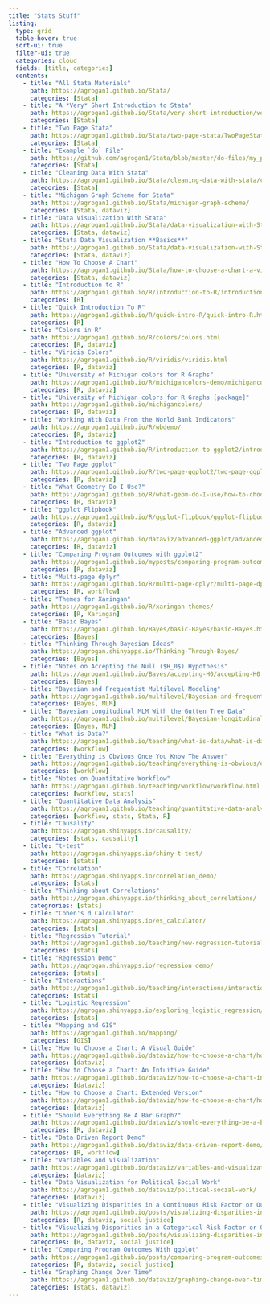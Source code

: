 ```yaml
---
title: "Stats Stuff"
listing:
  type: grid
  table-hover: true
  sort-ui: true
  filter-ui: true
  categories: cloud
  fields: [title, categories]
  contents:
    - title: "All Stata Materials"
      path: https://agrogan1.github.io/Stata/
      categories: [Stata]
    - title: "A *Very* Short Introduction to Stata"
      path: https://agrogan1.github.io/Stata/very-short-introduction/very-short-introduction.html
      categories: [Stata]
    - title: "Two Page Stata"
      path: https://agrogan1.github.io/Stata/two-page-stata/TwoPageStata.html
      categories: [Stata]
    - title: "Example `do` File"
      path: https://github.com/agrogan1/Stata/blob/master/do-files/my_penguins.do
      categories: [Stata]
    - title: "Cleaning Data With Stata"
      path: https://agrogan1.github.io/Stata/cleaning-data-with-stata/cleaning-data-with-stata.html
      categories: [Stata]
    - title: "Michigan Graph Scheme for Stata"
      path: https://agrogan1.github.io/Stata/michigan-graph-scheme/
      categories: [Stata, dataviz]
    - title: "Data Visualization With Stata"
      path: https://agrogan1.github.io/Stata/data-visualization-with-Stata/data-visualization-with-Stata.html
      categories: [Stata, dataviz]
    - title: "Stata Data Visualization **Basics**"
      path: https://agrogan1.github.io/Stata/data-visualization-with-Stata-the-basics/data-visualization-with-Stata-the-basics.html
      categories: [Stata, dataviz]
    - title: "How To Choose A Chart"
      path: https://agrogan1.github.io/Stata/how-to-choose-a-chart-a-visual-guide-with-Stata/how-to-choose-a-chart-a-visual-guide-with-Stata.pdf
      categories: [Stata, dataviz]
    - title: "Introduction to R"
      path: https://agrogan1.github.io/R/introduction-to-R/introduction-to-R.html
      categories: [R]
    - title: "Quick Introduction To R"
      path: https://agrogan1.github.io/R/quick-intro-R/quick-intro-R.html
      categories: [R]
    - title: "Colors in R"
      path: https://agrogan1.github.io/R/colors/colors.html
      categories: [R, dataviz]
    - title: "Viridis Colors"
      path: https://agrogan1.github.io/R/viridis/viridis.html
      categories: [R, dataviz]
    - title: "University of Michigan colors for R Graphs"
      path: https://agrogan1.github.io/R/michigancolors-demo/michigancolors-demo.html)
      categories: [R, dataviz]
    - title: "University of Michigan colors for R Graphs [package]"
      path: https://agrogan1.github.io/michigancolors/
      categories: [R, dataviz]
    - title: "Working With Data From the World Bank Indicators"
      path: https://agrogan1.github.io/R/wbdemo/
      categories: [R, dataviz]
    - title: "Introduction to ggplot2"
      path: https://agrogan1.github.io/R/introduction-to-ggplot2/introduction-to-ggplot2.html
      categories: [R, dataviz]
    - title: "Two Page ggplot"
      path: https://agrogan1.github.io/R/two-page-ggplot2/two-page-ggplot2.pdf
      categories: [R, dataviz]
    - title: "What Geometry Do I Use?"
      path: https://agrogan1.github.io/R/what-geom-do-I-use/how-to-choose-a-chart-a-visual-guide-GEOMs.pdf
      categories: [R, dataviz]
    - title: "ggplot Flipbook"
      path: https://agrogan1.github.io/R/ggplot-flipbook/ggplot-flipbook.html
      categories: [R, dataviz]
    - title: "Advanced ggplot"
      path: https://agrogan1.github.io/dataviz/advanced-ggplot/advanced-ggplot.html
      categories: [R, dataviz]
    - title: "Comparing Program Outcomes with ggplot2"
      path: https://agrogan1.github.io/myposts/comparing-program-outcomes-with-ggplot2.html
      categories: [R, dataviz]
    - title: "Multi-page dplyr"
      path: https://agrogan1.github.io/R/multi-page-dplyr/multi-page-dplyr.html
      categories: [R, workflow]
    - title: "Themes for Xaringan"
      path: https://agrogan1.github.io/R/xaringan-themes/
      categories: [R, Xaringan]
    - title: "Basic Bayes"
      path: https://agrogan1.github.io/Bayes/basic-Bayes/basic-Bayes.html
      categories: [Bayes]
    - title: "Thinking Through Bayesian Ideas"
      path: https://agrogan.shinyapps.io/Thinking-Through-Bayes/
      categories: [Bayes]
    - title: "Notes on Accepting the Null ($H_0$) Hypothesis"
      path: https://agrogan1.github.io/Bayes/accepting-H0/accepting-H0.html
      categories: [Bayes]
    - title: "Bayesian and Frequentist Multilevel Modeling"
      path: https://agrogan1.github.io/multilevel/Bayesian-and-frequentist-MLM/Bayesian-and-frequentist-MLM.html
      categories: [Bayes, MLM]
    - title: "Bayesian Longitudinal MLM With the Gutten Tree Data"
      path: https://agrogan1.github.io/multilevel/Bayesian-longitudinal-mlm/Bayesian-longitudinal-mlm.html
      categories: [Bayes, MLM]
    - title: "What is Data?"
      path: https://agrogan1.github.io/teaching/what-is-data/what-is-data.html
      categories: [workflow]
    - title: "Everything is Obvious Once You Know The Answer"
      path: https://agrogan1.github.io/teaching/everything-is-obvious/everything-is-obvious.html
      categories: [workflow]
    - title: "Notes on Quantitative Workflow"
      path: https://agrogan1.github.io/teaching/workflow/workflow.html
      categories: [workflow, stats]
    - title: "Quantitative Data Analysis"
      path: https://agrogan1.github.io/teaching/quantitative-data-analysis/quantitative-data-analysis.html
      categories: [workflow, stats, Stata, R]
    - title: "Causality"
      path: https://agrogan.shinyapps.io/causality/
      categories: [stats, causality]
    - title: "t-test"
      path: https://agrogan.shinyapps.io/shiny-t-test/
      categories: [stats]
    - title: "Correlation"
      path: https://agrogan.shinyapps.io/correlation_demo/
      categories: [stats]
    - title: "Thinking about Correlations"
      path: https://agrogan.shinyapps.io/thinking_about_correlations/
      categrories: [stats]
    - title: "Cohen's d Calculator"
      path: https://agrogan.shinyapps.io/es_calculator/
      categories: [stats]
    - title: "Regression Tutorial" 
      path: https://agrogan1.github.io/teaching/new-regression-tutorial/
      categories: [stats]
    - title: "Regression Demo"
      path: https://agrogan.shinyapps.io/regression_demo/
      categories: [stats]
    - title: "Interactions"
      path: https://agrogan1.github.io/teaching/interactions/interactions.html
      categories: [stats]
    - title: "Logistic Regression"
      path: https://agrogan.shinyapps.io/exploring_logistic_regression/
      categories: [stats]
    - title: "Mapping and GIS"
      path: https://agrogan1.github.io/mapping/
      categories: [GIS]
    - title: "How to Choose a Chart: A Visual Guide"
      path: https://agrogan1.github.io/dataviz/how-to-choose-a-chart/how-to-choose-a-chart-a-visual-guide.pdf
      categories: [dataviz]
    - title: "How to Choose a Chart: An Intuitive Guide"
      path: https://agrogan1.github.io/dataviz/how-to-choose-a-chart-intuitive/how-to-choose-a-chart-intuitive.html
      categories: [dataviz]
    - title: "How to Choose a Chart: Extended Version"
      path: https://agrogan1.github.io/dataviz/how-to-choose-a-chart/how-to-choose-a-chart-v3.html
      categories: [dataviz]
    - title: "Should Everything Be A Bar Graph?"
      path: https://agrogan1.github.io/dataviz/should-everything-be-a-bar-graph/
      categories: [R, dataviz]
    - title: "Data Driven Report Demo"
      path: https://agrogan1.github.io/dataviz/data-driven-report-demo/
      categories: [R, workflow]
    - title: "Variables and Visualization"
      path: https://agrogan1.github.io/dataviz/variables-and-visualization/variables-and-visualization.html
      categories: [dataviz]
    - title: "Data Visualization for Political Social Work"
      path: https://agrogan1.github.io/dataviz/political-social-work/
      categories: [dataviz] 
    - title: "Visualizing Disparities in a Continuous Risk Factor or Outcome"
      path: https://agrogan1.github.io/posts/visualizing-disparities-in-a-continuous-outcome.html
      categories: [R, dataviz, social justice]
    - title: "Visualizing Disparities in a Categorical Risk Factor or Outcome"
      path: https://agrogan1.github.io/posts/visualizing-disparities-in-a-categorical-outcome/
      categories: [R, dataviz, social justice]  
    - title: "Comparing Program Outcomes With ggplot"
      path: https://agrogan1.github.io/posts/comparing-program-outcomes-with-ggplot2.html
      categories: [R, dataviz, social justice]  
    - title: "Graphing Change Over Time"
      path: https://agrogan1.github.io/dataviz/graphing-change-over-time/index.pdf
      categories: [stats, dataviz]
---      
```





